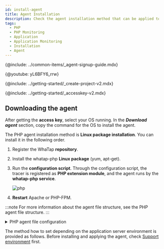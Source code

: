 ```yaml
---
id: install-agent
title: Agent Installation
description: Check the agent installation method that can be applied to the application server that runs in the PHP environment.
tags:
  - PHP
  - PHP Monitoring
  - Application
  - Application Monitoring
  - Installation
  - Agent
---
```



{@include: ../common-items/_agent-signup-guide.mdx}  

{@youtube: yL6BFY6_rrw}

{@include: ../getting-started/_create-project-v2.mdx}  

{@include: ../getting-started/_accesskey-v2.mdx}

## Downloading the agent

After getting the **access key**, select your OS running. In the **_Download agent_** section, copy the command for the OS to install the agent.

The PHP agent installation method is **Linux package installation**. You can install it in the following order.

1.  Register the WhaTap **repository**.

2.  Install the whatap-php **Linux package** (yum, apt-get).

3.  Run the **configuration script**. Through the configuration script, the tracer is registered as **PHP extension module**, and the agent runs by the **whatap-php service**.

    ![php](https://img.whatap.io/media/images/php.png)

4.  **Restart** Apache or PHP-FPM.

<!-- 상단 트레이서 등록 안내 개요 페이지로 옮길지 고민 -->

:::note
For more information about the agent file structure, see the PHP agent file structure.
:::

<details>
<summary>PHP agent file configuration</summary>

The PHP agent file consists of the tracer that extracts data for application monitoring and transfers the data to the WhaTap collection server, the agent that transfers the collected data to the server, and the installation script file that dynamically applies both tracer and agent.

-   _whatap\_`X.Y.Z`.so_<br/>
      This library is added as a PHP extension module that has been registered as a tracer to collect data and send the collected data to the agent. The extension modules are classified for each PHP API version and Zend Thread Safe support. Examples are as follows: 
    -   *whatap_zts_20041225.so*<br/>
          PHP 5.2, Zend Thread safe enable
    -   _whatap_20041225.so_<br/>
          PHP 5.2, Non Thread Safe 

-   _whatap-php(whatap_php)_<br/>
      This program transfers the data delivered from the agent or tracer to UDP, to the collection server.

-   _/etc/init.d/whatap-php_<br/>
      Service script file.

-   _whatap_php_<br/>
      Service execution file.

-   _whatap.ini_<br/>
    In this file, the settings of the PHP extension module that collects data of the application server, the collection server address, and the project access key of the server are entered.

-   _template.ini_ <br/>
      Template file that is copied when creating _whatap.ini_.

-   _whatap-install-`yyyymmdd`.log_<br/>
      Log file generated during installation. The default storage path is _/usr/whata/php/logs_. The files are created by date. Only the logs for 7 days are kept by default.

-   _whatap-boot-`yyyymmdd`.log_<br/>
      Agent log file. The default storage path is _/usr/whata/php/logs_. The files are created by date. Only the logs for 7 days are kept by default.

-   _install.sh_<br/>
      Installation script. Proceed with the whatap-php service installation by installing the PHP extension module (_whatap.so_) to Apache or PHP-FPM. For more information, see [the following](agent-troubleshooting#extension-modul-manual-setting).

-   _WhaTap.php (sample.php)_<br/>
    API reference class (_/usr/whatap/php/lib/WhaTap.php_) to be used in the PHP source code, and the example source file (_sample.php_)

</details>

The method how to set depending on the application server environment is provided as follows. Before installing and applying the agent, check [Support environment](supported-spec) first.

<DocCardList/>
